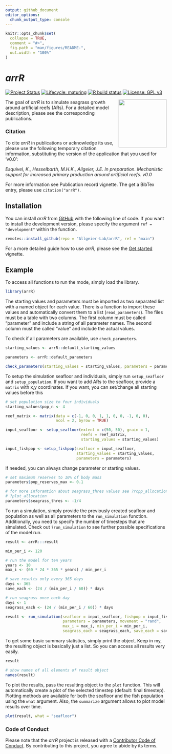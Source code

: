 ```yaml
---
output: github_document
editor_options: 
  chunk_output_type: console
---
```


<!-- README.md is generated from README.Rmd. Please edit that file -->

```r
knitr::opts_chunk$set(
  collapse = TRUE,
  comment = "#>",
  fig.path = "man/figures/README-",
  out.width = "100%"
)
```

# *arrR*

<!-- badges: start -->

[![Project Status](https://www.repostatus.org/badges/latest/active.svg)](https://www.repostatus.org/#active)
[![Lifecycle: maturing](https://img.shields.io/badge/lifecycle-maturing-blue.svg)](https://www.tidyverse.org/lifecycle/#maturing)
[![R build status](https://github.com/Allgeier-Lab/arrR/workflows/R-CMD-check/badge.svg)](https://github.com/Allgeier-Lab/arrR/actions)
[![License: GPL v3](https://img.shields.io/badge/License-GPLv3-blue.svg)](https://www.gnu.org/licenses/gpl-3.0)

<!-- badges: end -->

<img src="man/figures/logo.png" align="right" width="150" />

The goal of *arrR* is to simulate seagrass growth around artificial reefs (ARs). For a detailed model description, please see the corresponding publications.

### Citation
To cite *arrR* in publications or acknowledge its use, please use the following temporary citation information, substituting the version of the application that you used for ‘v0.0’:

_Esquivel, K., Hesselbarth, M.H.K., Allgeier, J.E. In preparation. Mechanistic support for increased primary production around artificial reefs. v0.0_

For more information see Publication record vignette. The get a BibTex entry, please use `citation("arrR")`.

## Installation

You can install *arrR* from [GitHub](https://github.com/Allgeier-Lab/arrR) with the following line of code. If you want to install the development version, please specify the argument `ref = "development"` within the function.

```r
remotes::install_github(repo = "Allgeier-Lab/arrR", ref = "main")
```

For a more detailed guide how to use *arrR*, please see the [Get started](getstarted.html) vignette.

## Example

To access all functions to run the mode, simply load the library. 

```r
library(arrR)
```

The starting values and parameters must be imported as two separated list with a named object for each value. There is a function to import these values and automatically convert them to a list (`read_parameters`). The files must be a table with two columns. The first column must be called "parameter" and include a string of all parameter names. The second column must the called "value" and include the actual values.

To check if all parameters are available, use `check_parameters`.

```r
starting_values <- arrR::default_starting_values

parameters <- arrR::default_parameters

check_parameters(starting_values = starting_values, parameters = parameters)
```

To setup the simulation seafloor and individuals, simply run `setup_seafloor` and `setup_population`. If you want to add ARs to the seafloor, provide a `matrix` with x,y coordinates. If you want, you can set/change all starting values before this

```r
# set population size to four individuals
starting_values$pop_n <- 4
```

```r
reef_matrix <- matrix(data = c(-1, 0, 0, 1, 1, 0, 0, -1, 0, 0), 
                      ncol = 2, byrow = TRUE)

input_seafloor <- setup_seafloor(extent = c(50, 50), grain = 1, 
                                 reefs = reef_matrix, 
                                 starting_values = starting_values)

input_fishpop <- setup_fishpop(seafloor = input_seafloor, 
                               starting_values = starting_values, 
                               parameters = parameters)
```

If needed, you can always change parameter or starting values.

```r
# set maximum reserves to 10% of body mass
parameters$pop_reserves_max <- 0.1

# for more inforamtion about seagrass_thres values see ?rcpp_allocation_ratio and 
# ?plot_allocation
parameters$seagrass_thres <- -1/4
```

To run a simulation, simply provide the previously created seafloor and population as well as all parameters to the `run_simulation` function. Additionally, you need to specify the number of timesteps that are simulated. Check out `?run_simulation` to see further possible specifications of the model run.

```r
result <- arrR:::result
```

```r
min_per_i <- 120

# run the model for ten years
years <- 10
max_i <- (60 * 24 * 365 * years) / min_per_i

# save results only every 365 days
days <- 365
save_each <- (24 / (min_per_i / 60)) * days

# run seagrass once each day
days <- 1
seagrass_each <- (24 / (min_per_i / 60)) * days

result <- run_simulation(seafloor = input_seafloor, fishpop = input_fishpop,
                         parameters = parameters, movement = "rand",
                         max_i = max_i, min_per_i = min_per_i, 
                         seagrass_each = seagrass_each, save_each = save_each)
```

To get some basic summary statistics, simply print the object. Keep in my, the resulting object is basically just a list. So you can access all results very easily.

```r
result

# show names of all elements of result object
names(result)
```

To plot the results, pass the resulting object to the `plot` function. This will automatically create a plot of the selected timestep (default: final timestep). Plotting methods are available for both the seafloor and the fish population using the `what` argument. Also, the `summarize` argument allows to plot model results over time.

```r
plot(result, what = "seafloor")
```

### Code of Conduct

Please note that the *arrR* project is released with a [Contributor Code of Conduct](https://contributor-covenant.org/version/2/0/CODE_OF_CONDUCT.html). By contributing to this project, you agree to abide by its terms.
